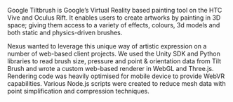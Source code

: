 
Google Tiltbrush is Google’s Virtual Reality based painting tool on the HTC Vive and Oculus Rift. It enables users to create artworks by painting in 3D space; giving them access to a variety of effects, colours, 3d models and both static and physics-driven brushes.

Nexus wanted to leverage this unique way of artistic expression on a number of web-based client projects. We used the Unity SDK and Python libraries to read brush size, pressure and point & orientation data from Tilt Brush and wrote a custom web-based renderer in WebGL and Three.js. Rendering code was heavily optimised for mobile device to provide WebVR capabilities. Various Node.js scripts were created to reduce mesh data with point simplification and compression techniques.
